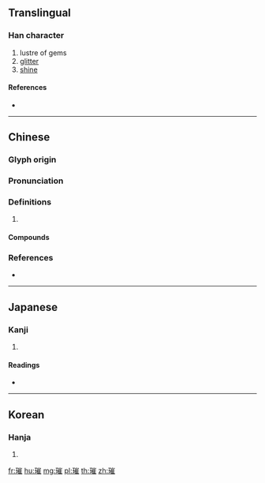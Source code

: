 ==Translingual==

===Han character===
{{Han char|rn=96|rad=玉|as=11|sn=15|four=12114|canj=MGUOG}}

# lustre of gems
# [[glitter]]
# [[shine]]

====References====
* {{Han ref|kx=0740.230|dkj=21193|dj=1150.140|hdz=21135.050|uh=7480|ud=29824|bh=BD41|bd=48449}}

----

==Chinese==
{{zh-forms}}

===Glyph origin===
{{Han etym}}

===Pronunciation===
{{zh-pron
|m=cuǐ
|c=ceoi2,ceoi1
|mc=y
|oc=y
|cat=
}}

===Definitions===
{{zh-hanzi}}

# {{rfdef|zh}}

====Compounds====
{{zh-der|璀璀|璀璨|璀錯}}

===References===
* {{R:yue:Hanzi}}

----

==Japanese==

===Kanji===
{{ja-kanji|grade=|rs=玉11}}

# {{defn|lang=ja|sort=玉11}}

====Readings====
* {{ja-readings|on=[[さい]] (sai), [[すい]] (sui)|kun=|nanori=}}

----

==Korean==

===Hanja===
{{ko-hanja|hangeul=최|eumhun=|rv=choe|mr=ch'oe|y=choy}}

# {{defn|lang=ko|sort=玉11}}

[[fr:璀]]
[[hu:璀]]
[[mg:璀]]
[[pl:璀]]
[[th:璀]]
[[zh:璀]]